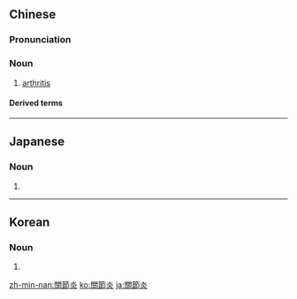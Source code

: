 {{also|关节炎}}
==Chinese==
{{zh-forms|s=关节炎|type=21}}
{{zh-wp|yue|hak:kôan-chiet-yàm}}

===Pronunciation===
{{zh-pron
|m=guānjiéyán
|c=gwaan1 zit3 jim4
|h=pfs=kôan-chiet-yàm
|cat=n
}}

===Noun===
{{zh-noun}}

# [[arthritis]]

====Derived terms====
{{zh-der|類風濕性關節炎}}

{{zh-cat|Diseases}}

----

==Japanese==
{{ja-kanjitab|かん|せつ|えん|yomi=o}}

===Noun===
{{ja-noun|shin=関節炎|かんせつえん|hhira=くわんせつえん}}

# {{kyujitai spelling of|関節炎}}

----

==Korean==
{{ko-hanjatab}}

===Noun===
{{ko-noun|hangeul=관절염}}

# {{hanja form of|관절염|[[arthritis]]}}

[[zh-min-nan:關節炎]]
[[ko:關節炎]]
[[ja:關節炎]]